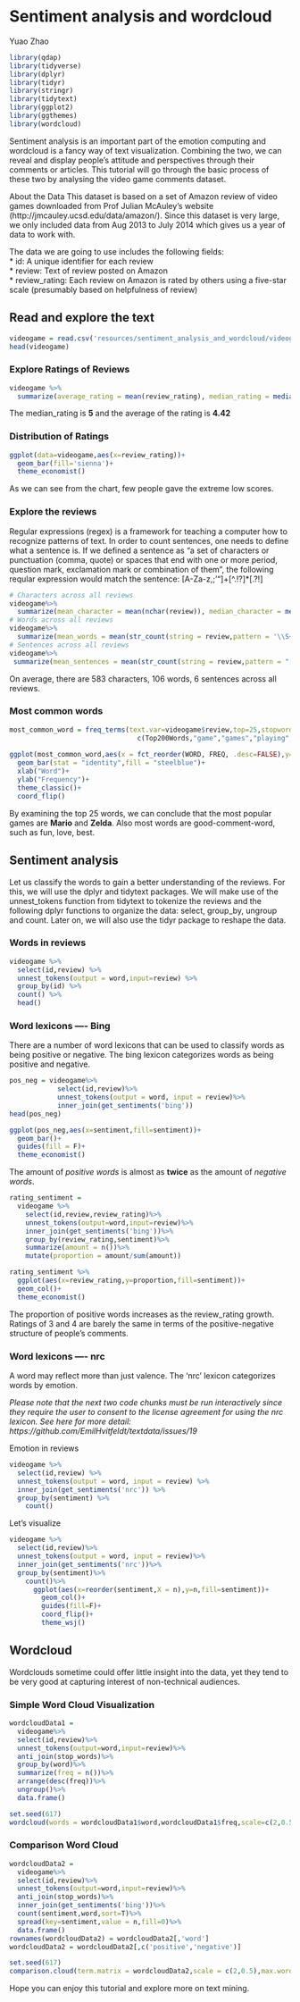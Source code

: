 # Sentiment analysis and wordcloud

Yuao Zhao

```r
library(qdap)
library(tidyverse)
library(dplyr)
library(tidyr)
library(stringr)
library(tidytext)
library(ggplot2) 
library(ggthemes)
library(wordcloud)
```

Sentiment analysis is an important part of the emotion computing and wordcloud is a fancy way of text visualization. Combining the two, we can reveal and display people's attitude and perspectives through their comments or articles. This tutorial will go through the basic process of these two by analysing the video game comments dataset. 

About the Data
This dataset is based on a set of Amazon review of video games downloaded from Prof Julian McAuley’s website (http://jmcauley.ucsd.edu/data/amazon/). Since this dataset is very large, we only included data from Aug 2013 to July 2014 which gives us a year of data to work with.

The data we are going to use includes the following fields:  
* id: A unique identifier for each review  
* review: Text of review posted on Amazon  
* review_rating: Each review on Amazon is rated by others using a five-star scale (presumably based on helpfulness of review)  

## Read and explore the text

```r
videogame = read.csv('resources/sentiment_analysis_and_wordcloud/videogame_review.csv',stringsAsFactors = F)
head(videogame)
```
### Explore Ratings of Reviews

```r
videogame %>%
  summarize(average_rating = mean(review_rating), median_rating = median(review_rating))
```

The median_rating is **5** and the average of the rating is **4.42**

### Distribution of Ratings

```r
ggplot(data=videogame,aes(x=review_rating))+
  geom_bar(fill='sienna')+
  theme_economist()
```

As we can see from the chart, few people gave the extreme low scores. 

### Explore the reviews

Regular expressions (regex) is a framework for teaching a computer how to recognize patterns of text. In order to count sentences, one needs to define what a sentence is. If we defined a sentence as “a set of characters or punctuation (comma, quote) or spaces that end with one or more period, question mark, exclamation mark or combination of them”, the following reqular expression would match the sentence: [A-Za-z,;’"\s]+[^.!?]*[.?!]

```r
# Characters across all reviews
videogame%>%
  summarize(mean_character = mean(nchar(review)), median_character = median(nchar(review)))
# Words across all reviews
videogame%>%
  summarize(mean_words = mean(str_count(string = review,pattern = '\\S+')), median_words = median(str_count(string = review,pattern = '\\S+')))
# Sentences across all reviews
videogame%>%
 summarize(mean_sentences = mean(str_count(string = review,pattern = "[A-Za-z,;'\"\\s]+[^.!?]*[.?!]")), median_sentences = median(str_count(string = review,pattern = "[A-Za-z,;'\"\\s]+[^.!?]*[.?!]")))
```
On average, there are 583 characters, 106 words, 6 sentences across all reviews. 

### Most common words

```r
most_common_word = freq_terms(text.var=videogame$review,top=25,stopwords =
                                c(Top200Words,"game","games","playing","it's","i've","i'm","s","d"))
  
ggplot(most_common_word,aes(x = fct_reorder(WORD, FREQ, .desc=FALSE),y=FREQ))+
  geom_bar(stat = "identity",fill = "steelblue")+
  xlab("Word")+
  ylab("Frequency")+
  theme_classic()+
  coord_flip()
```

By examining the top 25 words, we can conclude that the most popular games are **Mario** and **Zelda**. Also most words are good-comment-word, such as fun, love, best.  

## Sentiment analysis

Let us classify the words to gain a better understanding of the reviews. For this, we will use the dplyr and tidytext packages. We will make use of the unnest_tokens function from tidytext to tokenize the reviews and the following dplyr functions to organize the data: select, group_by, ungroup and count. Later on, we will also use the tidyr package to reshape the data.

### Words in reviews
```r
videogame %>%
  select(id,review) %>%
  unnest_tokens(output = word,input=review) %>%
  group_by(id) %>%
  count() %>%
  head()
```

### Word lexicons ---- Bing

There are a number of word lexicons that can be used to classify words as being positive or negative. The bing lexicon categorizes words as being positive and negative. 

```r
pos_neg = videogame%>%
            select(id,review)%>%
            unnest_tokens(output = word, input = review)%>%
            inner_join(get_sentiments('bing'))
head(pos_neg)
```

```r
ggplot(pos_neg,aes(x=sentiment,fill=sentiment))+
  geom_bar()+
  guides(fill = F)+
  theme_economist()
```

The amount of *positive words* is almost as **twice** as the amount of *negative words*. 

```r
rating_sentiment = 
  videogame %>%
    select(id,review,review_rating)%>%
    unnest_tokens(output=word,input=review)%>%
    inner_join(get_sentiments('bing'))%>%
    group_by(review_rating,sentiment)%>%
    summarize(amount = n())%>%
    mutate(proportion = amount/sum(amount))

rating_sentiment %>%
  ggplot(aes(x=review_rating,y=proportion,fill=sentiment))+
  geom_col()+
  theme_economist()
```

The proportion of positive words increases as the review_rating growth. Ratings of 3 and 4 are barely the same in terms of the positive-negative structure of people's comments. 


### Word lexicons ---- nrc

A word may reflect more than just valence. The ‘nrc’ lexicon categorizes words by emotion. 

*Please note that the next two code chunks must be run interactively since they require the user to consent to the license agreement for using the nrc lexicon. See here for more detail: https://github.com/EmilHvitfeldt/textdata/issues/19*

Emotion in reviews
```r
videogame %>%
  select(id,review) %>%
  unnest_tokens(output = word, input = review) %>%
  inner_join(get_sentiments('nrc')) %>%
  group_by(sentiment) %>%
    count()
```
Let's visualize

```r
videogame %>%
  select(id,review)%>%
  unnest_tokens(output = word, input = review)%>%
  inner_join(get_sentiments('nrc'))%>%
  group_by(sentiment)%>%
    count()%>%
      ggplot(aes(x=reorder(sentiment,X = n),y=n,fill=sentiment))+
        geom_col()+
        guides(fill=F)+
        coord_flip()+
        theme_wsj()
```

## Wordcloud

Wordclouds sometime could offer little insight into the data, yet they tend to be very good at capturing interest of non-technical audiences.

### Simple Word Cloud Visualization
```r
wordcloudData1 = 
  videogame%>%
  select(id,review)%>%
  unnest_tokens(output=word,input=review)%>%
  anti_join(stop_words)%>%
  group_by(word)%>%
  summarize(freq = n())%>%
  arrange(desc(freq))%>%
  ungroup()%>%
  data.frame()

set.seed(617)
wordcloud(words = wordcloudData1$word,wordcloudData1$freq,scale=c(2,0.5),max.words = 100,colors=brewer.pal(9,"Spectral"))
```

### Comparison Word Cloud
```r
wordcloudData2 = 
  videogame%>%
  select(id,review)%>%
  unnest_tokens(output=word,input=review)%>%
  anti_join(stop_words)%>%
  inner_join(get_sentiments('bing'))%>%
  count(sentiment,word,sort=T)%>%
  spread(key=sentiment,value = n,fill=0)%>%
  data.frame()
rownames(wordcloudData2) = wordcloudData2[,'word']
wordcloudData2 = wordcloudData2[,c('positive','negative')]

set.seed(617)
comparison.cloud(term.matrix = wordcloudData2,scale = c(2,0.5),max.words = 200, rot.per=0)
```

Hope you can enjoy this tutorial and explore more on text mining.
